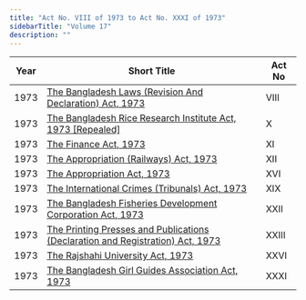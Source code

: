```yaml
---
title: "Act No. VIII of 1973 to Act No. XXXI of 1973"
sidebarTitle: "Volume 17"
description: ""
---
```


| Year | Short Title | Act No |
|------|-------------|--------|
| 1973 | [The Bangladesh Laws (Revision And Declaration) Act, 1973](/laws/volume-17/act-430) | VIII |
| 1973 | [The Bangladesh Rice Research Institute Act, 1973 [Repealed]](/laws/volume-17/act-431) | X |
| 1973 | [The Finance Act, 1973](/laws/volume-17/act-432) | XI |
| 1973 | [The Appropriation (Railways) Act, 1973](/laws/volume-17/act-433) | XII |
| 1973 | [The Appropriation Act, 1973](/laws/volume-17/act-434) | XVI |
| 1973 | [The International Crimes (Tribunals) Act, 1973](/laws/volume-17/act-435) | XIX |
| 1973 | [The Bangladesh Fisheries Development Corporation Act, 1973](/laws/volume-17/act-436) | XXII |
| 1973 | [The Printing Presses and Publications (Declaration and Registration) Act, 1973](/laws/volume-17/act-437) | XXIII |
| 1973 | [The Rajshahi University Act, 1973](/laws/volume-17/act-438) | XXVI |
| 1973 | [The Bangladesh Girl Guides Association Act, 1973](/laws/volume-17/act-439) | XXXI |
